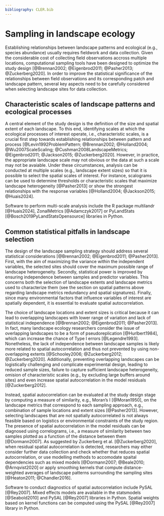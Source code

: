 ```yaml
---
bibliography: CLER.bib
---
```


<!-- Person responsible: Bosch -->

# Sampling in landscape ecology {#sec-sampling}

<!--MB: the following comments were for the introduction I first wrote when I was thinking of also including zonal analysis (e.g., pattern-based regionalization in this section. But at the end I think it is better to focus on sampling for pattern-process inference only. ->
<!-- MB: As introduced in previous sections, spatial patterns can be represented by spatial signatures such as vectors of computed landcape metrics. Nevertheless, computing spatial signatures in large landscapes can be problematic, not only because of the incurred computational costs, but also because involves reducing large complex spatial patterns into a few scalar values that can thus be hard to interpret. Instead, large spatial extents are usually divided into a set of zones, which can collectively cover the entire spatial extent or alternatively represent a sample of it. -->
<!-- MB: we could make the keywords "synoptic" or "wall-to-wall" [@Ramezani2013] explicit when referring to computing a single metric for the (large) landscape  -->
<!-- MB: The definition of landscape zones can be generally divided into two main categories, namely regular tesselations (e.g., grids) and irregular zones (e.g., administrative boundaries). -->
<!-- MB: I think it be interesting to also talk about other sampling devices such as gradient/transect analysis -->

<!-- When designing landscape ecology studies, the selection of landscapes is a critical step. -->
<!-- Overall, the criteria considered at this stage depend largely on the objectives of the study. -->
Establishing relationships between landscape patterns and ecological (e.g., species abundance) usually requires fieldwork and data collection. 
Given the considerable cost of collecting field observations accross multiple locations, computational sampling tools have been designed to optimize the study design [@Brennan2002; @Eigenbrod2011; @Pasher2013; @Zuckerberg2020].
<!-- MB: feel free to uncomment the two sentences below -->
<!-- Sampling methods can also been used as a cost-effective estimation of landscape metrics for large maps [@Hunsaker1994; @Ramezani2013]. Nevertheless, given the increasing availability of computational power and global remotely sensed data, variables describing landscape pattern are in most cases easier to obtain than those measuring ecological processes. -->
<!-- MB: regardless of whether the two previous sentences are included, we can resume here -->
In order to improve the statistical significance of the relationships between field observations and its corresponding patch and landscape pattern, several key aspects need to be carefully considered when selecting landscape sites for data collection.

## Characteristic scales of landscape patterns and ecological processes

A central element of the study design is the definition of the size and spatial extent of each landscape.
To this end, identifying scales at which the ecological processes of interest operate, i.e., characteristic scales, is a crucial first step towards establishing relationships between pattern and process [@Levin1992ProblemPattern; @Brennan2002; @Holland2004; @Wu2007ScaleScaling; @Cushman2008LandscapeMetrics; @Eigenbrod2011; @Jackson2015; @Zuckerberg2020].
<!-- For each heterogeneity metric and for each extent (1 km × 1 km up to 7.5 km × 7.5 km), we calculated the coefficient of variation (CV) across all potential study landscapes. Based on a plot of CV versus landscape extent, we selected a threshold extent beyond which insufficient variability existed among potential sample landscapes. {@Pasher2013] -->
<!-- The scale of effect would indicate the spatial scale at which the response variable exhibits the strongest relationship with the evaluated landscape attribute, supported by the strongest statistical model (e.g. the model with the highest R2 value or the lowest value for the Akaike Information Criterion) [@Huais2024] -->
However, in practice, the appropriate landscape scale may not obvious or the data at such a scale may not be avaiable.
Under these circumstances, analysis can be conducted at multiple scales (e.g., landscape extent sizes) so that it is possible to select the spatial scales of interest.
For instance, scalograms can be used to determine thresholds or characteristic scales that maximize landscape heterogeneity [@Pasher2013] or show the strongest relationships with the response variables [@Holland2004; @Jackson2015; @Huais2024].
<!-- MB: maybe we could also mention here the block size effect in regionalization/pattern-based spatial analysis, e.g., Table 2 of [@Nowosad2018]. -->

Software to perform multi-scale analysis include the R package multilandr [@Huais2024], ZonalMetrics [@Adamczyk2017] or PyLandStats [@Bosch2019PyLandStatsOpensource] libraries in Python. 
<!-- TODO: add more? -->

## Common statistical pitfalls in landscape selection

The design of the landscape sampling strategy should address several statistical considerations [@Brennan2002; @Eigenbrod2011; @Pasher2013].
First, with the aim of maximizing the variance within the independent variables, the selected sites should cover the maximum possible range of landscape heterogeneity.
<!-- Additionally, statistical power is improved by ensuring independence between predictor variables. As reviewed in the spatial patterns section, this -->
Secondly, statistical power is improved by ensuring independence between samples and predictor variables. 
This concerns both the selection of landscape extents and landscape metrics used to characterize them (see the section on spatial patterns above regarding landscape metrics redundancy and spatial signatures). 
Finally, since many environmental factors that influence variables of interest are spatially dependent, it is essential to evaluate spatial autocorrelation.

The choice of landscape locations and extent sizes is critical because it can lead to overlapping landscapes with lower range of variation and lack of statistical independence [@Brennan2002; @Eigenbrod2011; @Pasher2013]. 
In fact, many landscape ecology researchers consider the issue of overlapping landscapes to be a form of pseudoreplication [@Hurlbert1984], which can increase the chance of Type I errors [@Legendre1993].
<!-- MB: should we add the definition of pseudoreplication when citing [@Hulrbert1984], e.g., something like "namely when statistical inference is employed to test for relationships when samples are not statistically independent"? -->
<!-- more broad (less landscape ecology centric references about pseudoreplication: [@Oksanen2001; @Davies2015]) -->
Nonetheless, the lack of independence between landscape samples is likely more related to spatial autocorrelation and thus not prevented by using non-overlapping extents [@Schooley2006; @Zuckerberg2012; @Zuckerberg2020].
Additionally, preventing overlapping landscapes can be logistically challenging and complicate experimental design, leading to reduced sample sizes, failure to capture sufficient landscape heterogeneity, omision of characteristic scales (e.g., by excluding large buffers around sites) and even increase spatial autocorrelation in the model residuals [@Zuckerberg2012].

<!-- While systematic sampling designs can limit spatial autocorrelation [@Pasher2013; @Zuckerberg2020] -->
Instead, spatial autocorrelation can be evaluated at the study design stage by computing a measure of similarity, e.g., Moran's I [@Moran1950], on the landscape metrics that correspond to each sampling approach, e.g., combination of sample locations and extent sizes [@Pasher2013].
However, selecting landscapes that are not spatially autocorrelated is not always feasible based on logistics or environmental constraints of the study region.
<!-- In presence of spatial autocorrelation, its influence in model residuals can be diagnosed using correlograms, i.e., a measure of similarity between two samples plotted as a function of the distance between them -->
The presence of spatial autocorrelation in the model residuals can be diagnosed using correlograms, i.e., a measure of similarity between two samples plotted as a function of the distance between them [@Dormann2007].
As suggested by Zuckerberg et al. [@Zuckerberg2020], when residual spatial autocorrelation is detected, researchers may either consider further data collection and check whether that reduces spatial autocorrelation, or use modelling methods to accomodate spaital dependencies such as mixed models [@Dormann2007; @Beale2010; @Arnqvist2020] or apply smoothing kernels that compute distance-weighted averages of landscape patterns surrounding the sampling sites [@Heaton2011; @Chandler2016].

<!-- TODO: I do not know if we want to measure software that is less landscape ecology centric/more general spatial analysis. If so, please complete the packages (based on [@Beale2010] I found glmm for R as well as SAS and Stata, but you probably know more about it, especially for R). -->
Software to conduct diagnostics of spatial autocorrelation include PySAL [@Rey2007]. Mixed effects models are available in the statsmodels [@Seabold2010] and PySAL [@Rey2007] libraries in Python. 
Spatial weights based on kernel functions can be computed using the PySAL [@Rey2007] library in Python.
